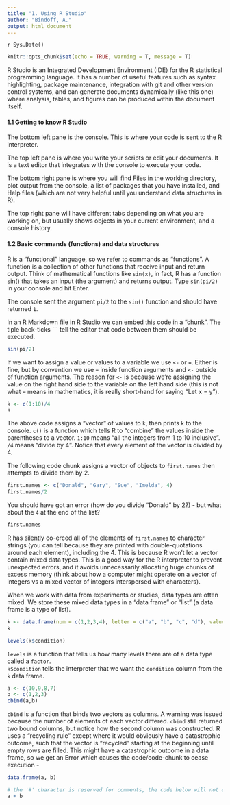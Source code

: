 ```yaml
---
title: "1. Using R Studio"
author: "Bindoff, A."
output: html_document
---
```


`r Sys.Date()`

```r
knitr::opts_chunk$set(echo = TRUE, warning = T, message = T)
```

R Studio is an Integrated Development Environment (IDE) for the R statistical programming language. It has a number of useful features such as syntax highlighting, package maintenance, integration with git and other version control systems, and can generate documents dynamically (like this one) where analysis, tables, and figures can be produced within the document itself.  
  
#### 1.1 Getting to know R Studio
  
The bottom left pane is the console. This is where your code is sent to the R interpreter.

The top left pane is where you write your scripts or edit your documents. It is a text editor that integrates with the console to execute your code.

The bottom right pane is where you will find Files in the working directory, plot output from the console, a list of packages that you have installed, and Help files (which are not very helpful until you understand data structures in R).

The top right pane will have different tabs depending on what you are working on, but usually shows objects in your current environment, and a console history.

#### 1.2 Basic commands (functions) and data structures

R is a "functional" language, so we refer to commands as "functions". A function is a collection of other functions that receive input and return output. Think of mathematical functions like `sin(x)`, in fact, R has a function sin() that takes an input (the argument) and returns output. Type `sin(pi/2)` in your console and hit Enter.  

The console sent the argument `pi/2` to the `sin()` function and should have returned `1`.  

In an R Markdown file in R Studio we can embed this code in a "chunk". The tiple back-ticks ``` tell the editor that code between them should be executed.  

```r
sin(pi/2)
```

  
If we want to assign a value or values to a variable we use `<-` or `=`. Either is fine, but by convention we use `=` inside function arguments and `<-` outside of function arguments. The reason for `<-` is because we're assigning the value on the right hand side to the variable on the left hand side (this is not what `=` means in mathematics, it is really short-hand for saying "Let x = y").  

```r
k <- c(1:10)/4
k
```
  
The above code assigns a "vector" of values to `k`, then prints `k` to the console. `c()` is a function which tells R to "combine" the values inside the parentheses to a vector. `1:10` means "all the integers from 1 to 10 inclusive". `/4` means "divide by 4". Notice that every element of the vector is divided by 4. 

The following code chunk assigns a vector of objects to `first.names` then attempts to divide them by 2.  

```r
first.names <- c("Donald", "Gary", "Sue", "Imelda", 4)
first.names/2
```
  
You should have got an error (how do you divide "Donald" by 2?) - but what about the `4` at the end of the list?

```r
first.names
```
  
R has silently co-erced all of the elements of `first.names` to character strings (you can tell because they are printed with double-quotations around each element), including the 4. This is because R won't let a vector contain mixed data types. This is a good way for the R interpreter to prevent unexpected errors, and it avoids unnecessarily allocating huge chunks of excess memory (think about how a computer might operate on a vector of integers vs a mixed vector of integers interspersed with characters).    

When we work with data from experiments or studies, data types are often mixed. We store these mixed data types in a "data frame" or "list" (a data frame is a type of list).

```r
k <- data.frame(num = c(1,2,3,4), letter = c("a", "b", "c", "d"), value = c(0.23, pi, 4.5, 999), condition = factor(c("A", "B", "A", "B")))
k

levels(k$condition)
```

`levels` is a function that tells us how many levels there are of a data type called a `factor`.  
`k$condition` tells the interpreter that we want the `condition` column from the `k` data frame.  

```r
a <- c(10,9,8,7)
b <- c(1,2,3)
cbind(a,b)


```

`cbind` is a function that binds two vectors as columns. A warning was issued because the number of elements of each vector differed. `cbind` still returned two bound columns, but notice how the second column was constructed. R uses a "recycling rule" except where it would obviously have a catastrophic outcome, such that the vector is "recycled" starting at the beginning until empty rows are filled. This might have a catastrophic outcome in a data frame, so we get an Error which causes the code/code-chunk to cease execution -  

```r
data.frame(a, b)

# the '#' character is reserved for comments, the code below will not execute due to an error above it in this chunk
a + b
```


